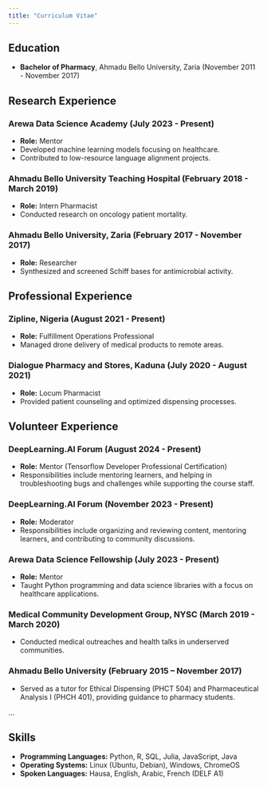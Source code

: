 ```yaml
---
title: "Curriculum Vitae"
---
```


## Education
- **Bachelor of Pharmacy**, Ahmadu Bello University, Zaria (November 2011 - November 2017)

## Research Experience
### Arewa Data Science Academy (July 2023 - Present)
- **Role:** Mentor
- Developed machine learning models focusing on healthcare.
- Contributed to low-resource language alignment projects.

### Ahmadu Bello University Teaching Hospital (February 2018 - March 2019)
- **Role:** Intern Pharmacist
- Conducted research on oncology patient mortality.

### Ahmadu Bello University, Zaria (February 2017 - November 2017)
- **Role:** Researcher
- Synthesized and screened Schiff bases for antimicrobial activity.

## Professional Experience
### Zipline, Nigeria (August 2021 - Present)
- **Role:** Fulfillment Operations Professional
- Managed drone delivery of medical products to remote areas.

### Dialogue Pharmacy and Stores, Kaduna (July 2020 - August 2021)
- **Role:** Locum Pharmacist
- Provided patient counseling and optimized dispensing processes.

## Volunteer Experience

### DeepLearning.AI Forum (August 2024 - Present)
- **Role:** Mentor (Tensorflow Developer Professional Certification)
- Responsibilities include mentoring learners, and helping in troubleshooting bugs and challenges while supporting the course staff.

### DeepLearning.AI Forum (November 2023 - Present)
- **Role:** Moderator
- Responsibilities include organizing and reviewing content, mentoring learners, and contributing to community discussions.

### Arewa Data Science Fellowship (July 2023 - Present)
- **Role:** Mentor
- Taught Python programming and data science libraries with a focus on healthcare applications.

### Medical Community Development Group, NYSC (March 2019 - March 2020)
- Conducted medical outreaches and health talks in underserved communities.

### Ahmadu Bello University (February 2015 – November 2017)
- Served as a tutor for Ethical Dispensing (PHCT 504) and Pharmaceutical Analysis I (PHCH 401), providing guidance to pharmacy students.


...

## Skills
- **Programming Languages:** Python, R, SQL, Julia, JavaScript, Java
- **Operating Systems:** Linux (Ubuntu, Debian), Windows, ChromeOS
- **Spoken Languages:** Hausa, English, Arabic, French (DELF A1)
